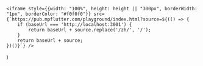 
    <iframe style={{width: "100%", height: height || "300px", borderWidth: "1px", borderColor: "#f0f0f0"}} src={`https://pub.mpflutter.com/playground/index.html?source=${(() => {
        if (baseUrl === 'http://localhost:3001') {
            return baseUrl + source.replace('/zh/', '/');
        }
        return baseUrl + source;
    })()}`} />
)